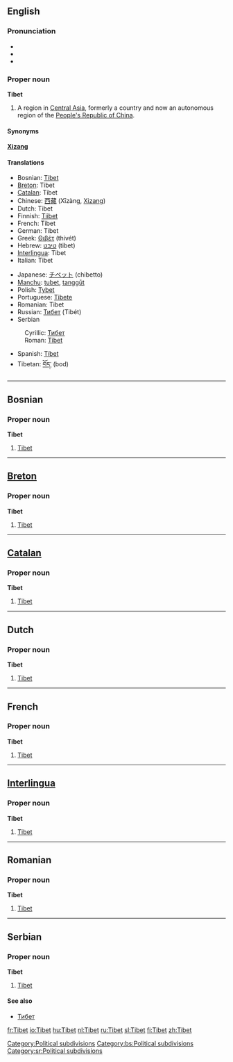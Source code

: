==English==

===Pronunciation===
*{{AHD|tĭ-bĕt', tə-bĕt'}}
*{{IPA|/tɪˈbet/, /təˈbet/}}
*{{SAMPA|/tI"bet/, /t@"bet/}}

===Proper noun===
'''Tibet'''

#A region in [[Central Asia]], formerly a country and now an autonomous region of the [[People's Republic of China]].

====Synonyms====
'''[[Xizang]]'''

====Translations====
{{top}}
*Bosnian: [[Tibet#Bosnian|Tibet]] {{m}}
*[[Breton]]: Tibet
*[[Catalan]]: Tibet {{m}}
*Chinese: [[西藏]] (Xīzàng, [[Xizang]])
*Dutch: Tibet {{n}}
*Finnish: [[Tiibet]]
*French: Tibet {{m}}
*German: Tibet {{n}}
*Greek: [[Θιβέτ]] (thivét) {{n}}
*Hebrew: [[טיבט]] (tibet)
*[[Interlingua]]: Tibet
*Italian: Tibet {{m}}
{{mid}}
*Japanese: [[チベット]] (chibetto)
*[[Manchu]]: [[tubet]], [[tanggūt]]
*Polish: [[Tybet]] {{m}}
*Portuguese: [[Tibete]] {{m}}
*Romanian: Tibet {{n}}
*Russian: [[Тибет]] (Tibét) {{m}}
*Serbian
:Cyrillic: [[Тибет#Serbian|Тибет]] {{m}}
:Roman: [[Tibet#Serbian|Tibet]] {{m}}
*Spanish: [[Tíbet]] {{m}}
*Tibetan: [[བོད་]] (bod)
{{bottom}}
[[Category:Political subdivisions]]


----

==Bosnian==
===Proper noun===
'''Tibet''' {{m}}

#[[Tibet#English|Tibet]]

[[Category:bs:Political subdivisions]]

----
==[[Breton]]==
===Proper noun===
'''Tibet'''

#[[Tibet#English|Tibet]]

----
==[[Catalan]]==
===Proper noun===
'''Tibet''' {{m}}

#[[Tibet#English|Tibet]]

----
==Dutch==
===Proper noun===
'''Tibet''' {{n}}

#[[Tibet#English|Tibet]]

----
==French==
===Proper noun===
'''Tibet''' {{m}}

#[[Tibet#English|Tibet]]

----
==[[Interlingua]]==
===Proper noun===
'''Tibet'''

#[[Tibet#English|Tibet]]

----
==Romanian==
===Proper noun===
'''Tibet''' {{n}}

#[[Tibet#English|Tibet]]

----
==Serbian==
===Proper noun===
'''Tibet''' {{m}}

#[[Tibet#English|Tibet]]

====See also====
*[[Тибет#Serbian|Тибет]]

[[Category:sr:Political subdivisions]]

[[fr:Tibet]]
[[io:Tibet]]
[[hu:Tibet]]
[[nl:Tibet]]
[[ru:Tibet]]
[[sl:Tibet]]
[[fi:Tibet]]
[[zh:Tibet]]